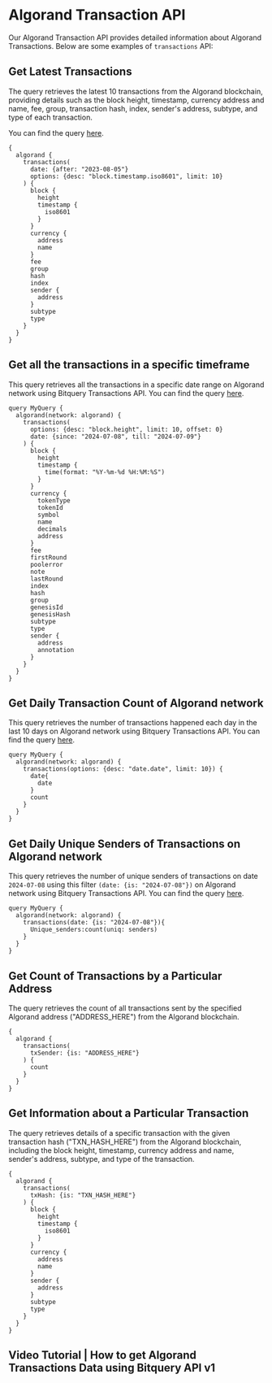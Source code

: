 # Algorand Transaction API

Our Algorand Transaction API provides detailed information about Algorand Transactions. Below are some examples of `transactions` API:


## Get Latest Transactions

The query retrieves the latest 10 transactions from the Algorand blockchain, providing details such as the block height, timestamp, currency address and name, fee, group, transaction hash, index, sender's address, subtype, and type of each transaction.

You can find the query [here]().

```
{
  algorand {
    transactions(
      date: {after: "2023-08-05"}
      options: {desc: "block.timestamp.iso8601", limit: 10}
    ) {
      block {
        height
        timestamp {
          iso8601
        }
      }
      currency {
        address
        name
      }
      fee
      group
      hash
      index
      sender {
        address
      }
      subtype
      type
    }
  }
}
```

## Get all the transactions in a specific timeframe

This query retrieves all the transactions in a specific date range on Algorand network using Bitquery Transactions API.
You can find the query [here](https://ide.bitquery.io/All-Transactions-on-Algorand#).

```
query MyQuery {
  algorand(network: algorand) {
    transactions(
      options: {desc: "block.height", limit: 10, offset: 0}
      date: {since: "2024-07-08", till: "2024-07-09"}
    ) {
      block {
        height
        timestamp {
          time(format: "%Y-%m-%d %H:%M:%S")
        }
      }
      currency {
        tokenType
        tokenId
        symbol
        name
        decimals
        address
      }
      fee
      firstRound
      poolerror
      note
      lastRound
      index
      hash
      group
      genesisId
      genesisHash
      subtype
      type
      sender {
        address
        annotation
      }
    }
  }
}

```

## Get Daily Transaction Count of Algorand network

This query retrieves the number of transactions happened each day in the last 10 days on Algorand network using Bitquery Transactions API.
You can find the query [here](https://ide.bitquery.io/Daily-Transaction-Count-for-last-10-days#).

```
query MyQuery {
  algorand(network: algorand) {
    transactions(options: {desc: "date.date", limit: 10}) {
      date{
        date
      }
      count
    }
  }
}

```

## Get Daily Unique Senders of Transactions on Algorand network

This query retrieves the number of unique senders of transactions on date `2024-07-08` using this filter `(date: {is: "2024-07-08"})` on Algorand network using Bitquery Transactions API.
You can find the query [here](https://ide.bitquery.io/Daily-Unique-Txn-Senders-on-algorand#).

```
query MyQuery {
  algorand(network: algorand) {
    transactions(date: {is: "2024-07-08"}){
      Unique_senders:count(uniq: senders)
    }
  }
}

```

## Get Count of Transactions by a Particular Address

The query retrieves the count of all transactions sent by the specified Algorand address ("ADDRESS_HERE") from the Algorand blockchain.

```
{
  algorand {
    transactions(
      txSender: {is: "ADDRESS_HERE"}
    ) {
      count
    }
  }
}
```

## Get Information about a Particular Transaction

The query retrieves details of a specific transaction with the given transaction hash ("TXN_HASH_HERE") from the Algorand blockchain, including the block height, timestamp, currency address and name, sender's address, subtype, and type of the transaction.

```
{
  algorand {
    transactions(
      txHash: {is: "TXN_HASH_HERE"}
    ) {
      block {
        height
        timestamp {
          iso8601
        }
      }
      currency {
        address
        name
      }
      sender {
        address
      }
      subtype
      type
    }
  }
}
```

## Video Tutorial | How to get Algorand Transactions Data using Bitquery API v1

<VideoPlayer url="https://www.youtube.com/watch?v=O3WC0QOk5Pw" />
